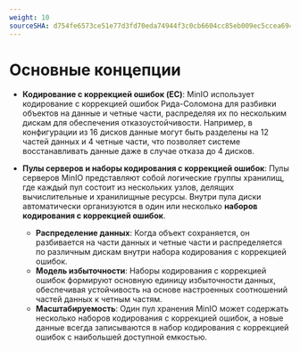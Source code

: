```yaml
---
weight: 10
sourceSHA: d754fe6573ce51e77d3fd70eda74944f3c0cb6604cc85eb009ec5ccea6949973
---
```


# Основные концепции

- **Кодирование с коррекцией ошибок (EC)**: MinIO использует кодирование с коррекцией ошибок Рида-Соломона для разбивки объектов на данные и четные части, распределяя их по нескольким дискам для обеспечения отказоустойчивости. Например, в конфигурации из 16 дисков данные могут быть разделены на 12 частей данных и 4 четные части, что позволяет системе восстанавливать данные даже в случае отказа до 4 дисков.

- **Пулы серверов и наборы кодирования с коррекцией ошибок**: Пулы серверов MinIO представляют собой логические группы хранилищ, где каждый пул состоит из нескольких узлов, делящих вычислительные и хранилищные ресурсы. Внутри пула диски автоматически организуются в один или несколько **наборов кодирования с коррекцией ошибок**.

  - **Распределение данных**: Когда объект сохраняется, он разбивается на части данных и четные части и распределяется по различным дискам внутри набора кодирования с коррекцией ошибок. 
  - **Модель избыточности**: Наборы кодирования с коррекцией ошибок формируют основную единицу избыточности данных, обеспечивая устойчивость на основе настроенных соотношений частей данных к четным частям.
  - **Масштабируемость**: Один пул хранения MinIO может содержать несколько наборов кодирования с коррекцией ошибок, а новые данные всегда записываются в набор кодирования с коррекцией ошибок с наибольшей доступной емкостью.
